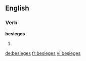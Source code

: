 
==English==

===Verb===
'''besieges'''

# {{third-person singular of|besiege}}

[[de:besieges]]
[[fr:besieges]]
[[vi:besieges]]